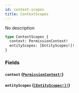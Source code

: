 ```yaml
---
id: context-scopes
title: ContextScopes
---
```


No description

```graphql
type ContextScopes {
  context: PermissionContext!
  entityScopes: [EntityScopes!]!
}
```

### Fields

#### `context` ([`PermissionContext!`](/graphql/enums/permission-context))

#### `entityScopes` ([`[EntityScopes!]!`](/graphql/objects/entity-scopes))
